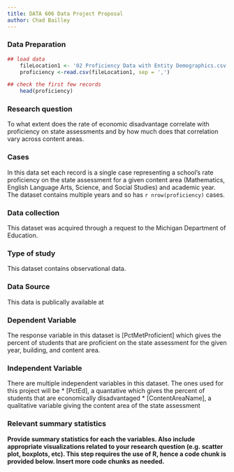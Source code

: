 ```yaml
---
title: DATA 606 Data Project Proposal
author: Chad Bailley
---
```


### Data Preparation

```r
## load data
    fileLocation1 <- '02 Proficiency Data with Entity Demographics.csv'
    proficiency <-read.csv(fileLocation1, sep = ',')

## check the first few records 
    head(proficiency)

```


### Research question 

To what extent does the rate of economic disadvantage correlate with proficiency on state assessments and by how much does that correlation vary across content areas.



### Cases 

In this data set each record is a single case representing a school's rate proficiency on the state assessment for a given content area (Mathematics, English Language Arts, Science, and Social Studies) and academic year. The dataset contains multiple years and so has `r nrow(proficiency)` cases.



### Data collection 

This dataset was acquired through a request to the Michigan Department of Education.



### Type of study 

This dataset contains observational data.



### Data Source 

This data is publically available at 




### Dependent Variable

The response variable in this dataset is [PctMetProficient] which gives the percent of students that are proficient on the state assessment for the given year, building, and content area.



### Independent Variable

There are multiple independent variables in this dataset. The ones used for this project will be 
* [PctEd], a quantative which gives the percent of students that are economically disadvantaged
* [ContentAreaName], a qualitative variable giving the content area of the state assessment


### Relevant summary statistics 

**Provide summary statistics for each the variables. Also include appropriate visualizations related to your research question (e.g. scatter plot, boxplots, etc). This step requires the use of R, hence a code chunk is provided below. Insert more code chunks as needed.**

```r

```

